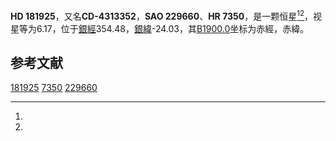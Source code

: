 {{Starbox begin
| name = HD 181925
}}
{{Starbox observe
| epoch = [[J2000.0|J2000.0]]
| constell = {{星座名待查}}<ref name=SIMBAD>{{cite web
 | url=http://simbad.u-strasbg.fr/simbad/sim-id?Ident=HR+7350
 | title=Pulsating variable Star
 | publisher=Centre de Données astronomiques de Strasbourg
 | work=SIMBAD
 | accessdate=2012-07-13
 | archive-date=2016-03-16
 | archive-url=https://web.archive.org/web/20160316183428/http://simbad.u-strasbg.fr/simbad/sim-id?Ident=HR+7350
 | dead-url=no
 }}</ref><ref name=DATA>{{cite web
 | url=http://vizier.u-strasbg.fr/viz-bin/VizieR-5?-out.add=.&-source=5050&-corr=PK=HR&-out.max=9999&HR=7350
 | title=VizieR Detailed Page
 | accessdate=2012-07-13
 | archive-date=2016-03-05
 | archive-url=https://web.archive.org/web/20160305052543/http://vizier.u-strasbg.fr/viz-bin/VizieR-5?-out.add=.&-source=5050&-corr=PK=HR&-out.max=9999&HR=7350
 | dead-url=no
 }}</ref>
| 星官 = 
| ra = {{RA|19|24|21.4}}<ref name=SIMBAD /><ref name=DATA />
| dec = {{DEC|-43|43|23}}<ref name=SIMBAD /><ref name=DATA />
| appmag_v = 6.17<ref name=SIMBAD /><ref name=DATA />
}}
{{Starbox character
| class = M1-2III<ref name=SIMBAD /><ref name=DATA />
| b-v = 1.6<ref name=SIMBAD /><ref name=DATA />
| u-b = 1.92<ref name=SIMBAD /><ref name=DATA />
| r-i = <ref name=SIMBAD /><ref name=DATA />
| variable = 
}}
{{Starbox astrometry
| radial_v = 1.92
| prop_mo_ra = -17
| parallax = 
| p_error = 
}}
{{Starbox catalog
| names =CD-4313352，[[SAO星表|SAO]] 229660，[[HD星表|HD]] 181925，[[HR星表|HR]] 7350}}
{{Starbox reference |Simbad=HR+7350}}
{{Starbox end}}

'''HD 181925'''，又名'''CD-4313352'''，'''SAO 229660'''、'''HR 7350'''，是一颗恒星<ref name=SIMBAD /><ref name=DATA />，视星等为6.17，位于[[銀道座標系|銀經]]354.48，[[銀道座標系|銀緯]]-24.03，其[[B1900.0|B1900.0]]坐标为赤經{{RA|19|17|13.4}}，赤緯{{DEC|-43|-24.03|51}}。

== 参考文献 ==
{{reflist}}

{{star-stub}}

[[Category:HD和HDE天體|181925]]
[[Category:HR天體|7350]]
[[Category:SAO天體|229660]]